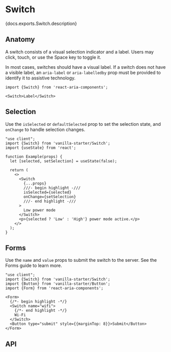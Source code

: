 

# Switch

<PageDescription>{docs.exports.Switch.description}</PageDescription>

<ExampleSwitcher>
  <VisualExample
    component={VanillaSwitch}
    docs={docs.exports.Switch}
    links={docs.links}
    props={['children', 'isDisabled']}
    initialProps={{children: 'Low power mode'}}
    files={["starters/docs/src/Switch.tsx", "starters/docs/src/Switch.css", "starters/docs/src/theme.css"]} />
  <VisualExample
    component={TailwindSwitch}
    docs={docs.exports.Switch}
    links={docs.links}
    props={['children', 'isDisabled']}
    initialProps={{children: 'Low power mode'}}
    files={["starters/tailwind/src/Switch.tsx", "starters/tailwind/src/index.css"]} />
</ExampleSwitcher>

## Anatomy

<Anatomy />

A switch consists of a visual selection indicator and a label. Users may click, touch, or use the <Keyboard>Space</Keyboard> key to toggle it.

In most cases, switches should have a visual label. If a switch does not have a visible label, an `aria-label` or `aria-labelledby` prop must be provided to identify it to assistive technology.

```tsx
import {Switch} from 'react-aria-components';

<Switch>Label</Switch>
```

## Selection

Use the `isSelected` or `defaultSelected` prop to set the selection state, and `onChange` to handle selection changes.

```tsx render
"use client";
import {Switch} from 'vanilla-starter/Switch';
import {useState} from 'react';

function Example(props) {
  let [selected, setSelection] = useState(false);

  return (
    <>
      <Switch 
        {...props}
        ///- begin highlight -///
        isSelected={selected}
        onChange={setSelection}
        ///- end highlight -///
      >
        Low power mode
      </Switch>
      <p>{selected ? 'Low' : 'High'} power mode active.</p>
    </>
  );
}
```

## Forms

Use the `name` and `value` props to submit the switch to the server. See the Forms guide to learn more.

```tsx render
"use client";
import {Switch} from 'vanilla-starter/Switch';
import {Button} from 'vanilla-starter/Button';
import {Form} from 'react-aria-components';

<Form>
  {/*- begin highlight -*/}
  <Switch name="wifi">
    {/*- end highlight -*/}
    Wi-Fi
  </Switch>
  <Button type="submit" style={{marginTop: 8}}>Submit</Button>
</Form>
```

## API

<PropTable component={docs.exports.Switch} links={docs.links} showDescription />

<StateTable defaultClassName="react-aria-Switch" properties={docs.exports.SwitchRenderProps.properties} />
